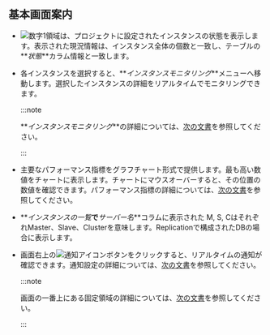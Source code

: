 ## 基本画面案内

<ProdImg img='db-instance-list.png' desc='인스턴트 목록' />

-   ![数字1](/img/number-01.png)領域は、プロジェクトに設定されたインスタンスの状態を表示します。表示された現況情報は、インスタンス全体の個数と一致し、テーブルの**_状態_**カラム情報と一致します。

-   各インスタンスを選択すると、**_インスタンスモニタリング_**メニューへ移動します。選択したインスタンスの詳細をリアルタイムでモニタリングできます。 

    :::note

    **_インスタンスモニタリング_**の詳細については、[次の文書](instance-monitoring)を参照してください。

    :::

-   主要なパフォーマンス指標をグラフチャート形式で提供します。最も高い数値をチャートに表示します。チャートにマウスオーバーすると、その位置の数値を確認できます。パフォーマンス指標の詳細については、[次の文書](metrics-data-list)を参照してください。

<Xclude product='redis'>

-   **_インスタンスの一覧_**で**_サーバー名_**コラムに表示された <span class='mark master'>M</span>, <span class='mark instance'>S</span>, <span class='mark master'>C</span>はそれぞれMaster、Slave、Clusterを意味します。Replicationで構成されたDBの場合に表示します。

</Xclude>

-   画面右上の![通知アイコン](/img/ico-noti.svg)ボタンをクリックすると、リアルタイムの通知が確認できます。通知設定の詳細については、[次の文書](set-notice)を参照してください。

    :::note

    画面の一番上にある固定領域の詳細については、[次の文書](../navigation/main-ui-intro)を参照してください。

    :::
